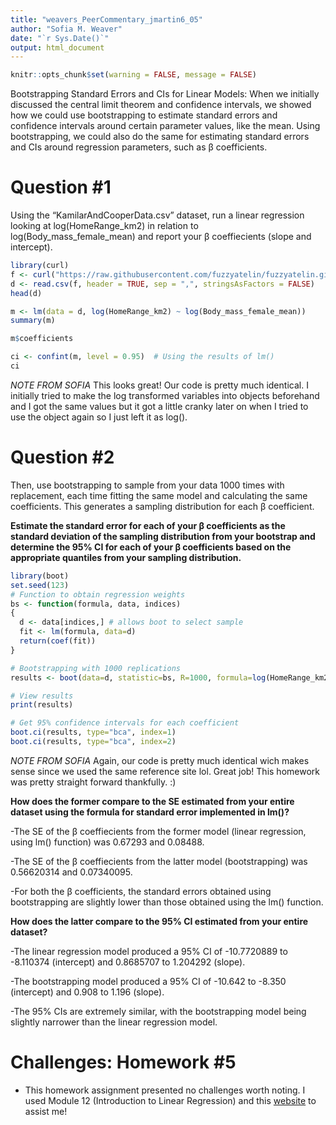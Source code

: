 ```yaml
---
title: "weavers_PeerCommentary_jmartin6_05"
author: "Sofia M. Weaver"
date: "`r Sys.Date()`"
output: html_document
---
```


```r
knitr::opts_chunk$set(warning = FALSE, message = FALSE) 
```

Bootstrapping Standard Errors and CIs for Linear Models: When we initially discussed the central limit theorem and confidence intervals, we showed how we could use bootstrapping to estimate standard errors and confidence intervals around certain parameter values, like the mean. Using bootstrapping, we could also do the same for estimating standard errors and CIs around regression parameters, such as β coefficients.

# Question #1 
Using the “KamilarAndCooperData.csv” dataset, run a linear regression looking at log(HomeRange_km2) in relation to log(Body_mass_female_mean) and report your β coeffiecients (slope and intercept).

```r
library(curl)
f <- curl("https://raw.githubusercontent.com/fuzzyatelin/fuzzyatelin.github.io/master/AN588_Fall23/KamilarAndCooperData.csv")
d <- read.csv(f, header = TRUE, sep = ",", stringsAsFactors = FALSE)
head(d)
```

```r
m <- lm(data = d, log(HomeRange_km2) ~ log(Body_mass_female_mean))
summary(m)
```

```r
m$coefficients
```

```r
ci <- confint(m, level = 0.95)  # Using the results of lm()
ci
```

*NOTE FROM SOFIA*
This looks great! Our code is pretty much identical. I initially tried to make the log transformed variables into objects beforehand and I got the same values but it got a little cranky later on when I tried to use the object again so I just left it as log(). 

# Question #2

Then, use bootstrapping to sample from your data 1000 times with replacement, each time fitting the same model and calculating the same coefficients. This generates a sampling distribution for each β coefficient.

**Estimate the standard error for each of your β coefficients as the standard deviation of the sampling distribution from your bootstrap and determine the 95% CI for each of your β coefficients based on the appropriate quantiles from your sampling distribution.**

```r
library(boot)
set.seed(123)
# Function to obtain regression weights
bs <- function(formula, data, indices)
{
  d <- data[indices,] # allows boot to select sample
  fit <- lm(formula, data=d)
  return(coef(fit))
}
```

```r
# Bootstrapping with 1000 replications
results <- boot(data=d, statistic=bs, R=1000, formula=log(HomeRange_km2) ~ log(Body_mass_female_mean))
```

```r
# View results
print(results)
```

```r
# Get 95% confidence intervals for each coefficient
boot.ci(results, type="bca", index=1)
boot.ci(results, type="bca", index=2)
```

*NOTE FROM SOFIA*
Again, our code is pretty much identical wich makes sense since we used the same reference site lol. 
Great job! This homework was pretty straight forward thankfully. :)

**How does the former compare to the SE estimated from your entire dataset using the formula for standard error implemented in lm()?**

-The SE of the β coeffiecients from the former model (linear regression, using lm() function) was 0.67293 and 0.08488.

-The SE of the β coeffiecients from the latter model (bootstrapping) was 0.56620314 and 0.07340095.

-For both the β coefficients, the standard errors obtained using bootstrapping are slightly lower than those obtained using the lm() function.

**How does the latter compare to the 95% CI estimated from your entire dataset?**

-The linear regression model produced a 95% CI of -10.7720889 to -8.110374 (intercept) and 0.8685707 to 1.204292 (slope).

-The bootstrapping model produced a 95% CI of -10.642 to -8.350 (intercept) and 0.908 to 1.196 (slope).

-The 95% CIs are extremely similar, with the bootstrapping model being slightly narrower than the linear regression model.

# Challenges: Homework #5

* This homework assignment presented no challenges worth noting. I used Module 12 (Introduction to Linear Regression) and this [website](https://www.statmethods.net/advstats/bootstrapping.html) to assist me!